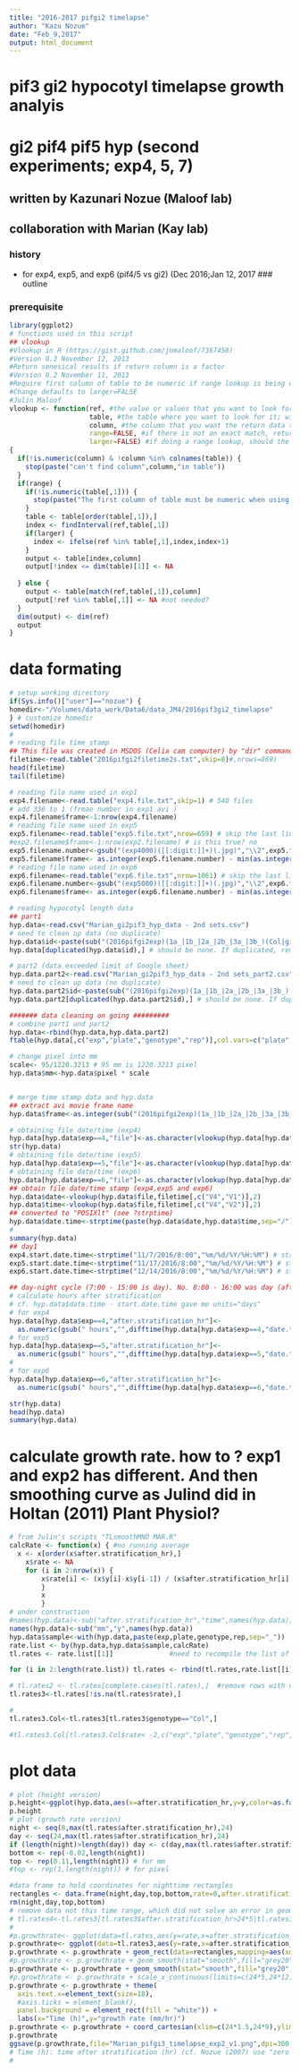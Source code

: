 ```yaml
---
title: "2016-2017 pifgi2 timelapse"
author: "Kazu Nozue"
date: "Feb_9,2017"
output: html_document
---
```

# pif3 gi2 hypocotyl timelapse growth analyis
# gi2 pif4 pif5 hyp (second experiments; exp4, 5, 7)
## written by Kazunari Nozue (Maloof lab)
## collaboration with Marian (Kay lab)
### history
* for exp4, exp5, and exp6 (pif4/5 vs gi2) (Dec 2016;Jan 12, 2017
### outline

### prerequisite
```r
library(ggplot2)
# functions used in this script
## vlookup
#Vlookup in R (https://gist.github.com/jnmaloof/7367450)
#Version 0.3 November 12, 2013
#Return senesical results if return column is a factor
#Version 0.2 November 11, 2013
#Require first column of table to be numeric if range lookup is being done
#Change defaults to larger=FALSE
#Julin Maloof
vlookup <- function(ref, #the value or values that you want to look for
                    table, #the table where you want to look for it; will look in first column
                    column, #the column that you want the return data to come from,
                    range=FALSE, #if there is not an exact match, return the closest?
                    larger=FALSE) #if doing a range lookup, should the smaller or larger key be used?)
{
  if(!is.numeric(column) & !column %in% colnames(table)) {
    stop(paste("can't find column",column,"in table"))
  }
  if(range) {
    if(!is.numeric(table[,1])) {
      stop(paste("The first column of table must be numeric when using range lookup"))
    }
    table <- table[order(table[,1]),] 
    index <- findInterval(ref,table[,1])
    if(larger) {
      index <- ifelse(ref %in% table[,1],index,index+1)
    }
    output <- table[index,column]
    output[!index <= dim(table)[1]] <- NA
    
  } else {
    output <- table[match(ref,table[,1]),column]
    output[!ref %in% table[,1]] <- NA #not needed?
  }
  dim(output) <- dim(ref)
  output
}
```
# data formating
```r
# setup working directory
if(Sys.info()["user"]=="nozue") {
homedir<-"/Volumes/data_work/Data6/data_JM4/2016pif3gi2_timelapse"
} # customize homedir
setwd(homedir)
# 
# reading file time stamp
## This file was created in MSDOS (Celia cam computer) by "dir" command
filetime<-read.table("2016pifgi2filetime2s.txt",skip=8)#,nrows=869)
head(filetime)
tail(filetime)

# reading file name used in exp1
exp4.filename<-read.table("exp4.file.txt",skip=1) # 540 files
# add 336 to 1 (frmae number in exp1 avi )
exp4.filename$frame<-1:nrow(exp4.filename)
# reading file name used in exp5
exp5.filename<-read.table("exp5.file.txt",nrow=659) # skip the last line "exp5.file.txt"
#exp2.filename$frame<-1:nrow(exp2.filename) # is this true? no 
exp5.filename.number<-gsub("(exp4000)([[:digit:]]+)(.jpg)","\\2",exp5.filename[,1])
exp5.filename$frame<- as.integer(exp5.filename.number) - min(as.integer(exp5.filename.number))+1 # more general formula
# reading file name used in exp6
exp6.filename<-read.table("exp6.file.txt",nrow=1061) # skip the last line "exp6.file.txt"
exp6.filename.number<-gsub("(exp5000)([[:digit:]]+)(.jpg)","\\2",exp6.filename[,1])
exp6.filename$frame<- as.integer(exp6.filename.number) - min(as.integer(exp6.filename.number))+1 # 

# reading hypocotyl length data
## part1
hyp.data<-read.csv("Marian_gi2pif3_hyp_data - 2nd sets.csv")
# need to clean up data (no duplicate)
hyp.data$id<-paste(sub("(2016pifgi2exp)(1a_|1b_|2a_|2b_|3a_|3b_)(Col|gi2|pif4pif5|gi2pif4|gi2pif5|gi2pif4pif5)(.avi:)([[:digit:]]+)([[:print:]]+)","\\1\\2\\3\\4\\5",hyp.data$label),hyp.data$rep,sep="_")
hyp.data[duplicated(hyp.data$id),] # should be none. If duplicated, remove duplicated data from Google Sheet

# part2 (data exceeded limit of Google sheet)
hyp.data.part2<-read.csv("Marian_gi2pif3_hyp_data - 2nd sets_part2.csv")
# need to clean up data (no duplicate)
hyp.data.part2$id<-paste(sub("(2016pifgi2exp)(1a_|1b_|2a_|2b_|3a_|3b_)(Col|gi2|pif4pif5|gi2pif4|gi2pif5|gi2pif4pif5)(.avi:)([[:digit:]]+)([[:print:]]+)","\\1\\2\\3\\4\\5",hyp.data.part2$label),hyp.data.part2$rep,sep="_")
hyp.data.part2[duplicated(hyp.data.part2$id),] # should be none. If duplicated, remove duplicated data from Google Sheet

####### data cleaning on going #########
# combine part1 and part2
hyp.data<-rbind(hyp.data,hyp.data.part2)
ftable(hyp.data[,c("exp","plate","genotype","rep")],col.vars=c("plate","rep"),row.vars=c("genotype","exp"))

# change pixel into mm
scale<- 95/1220.3213 # 95 mm is 1220.3213 pixel
hyp.data$mm<-hyp.data$pixel * scale


# merge time stamp data and hyp.data
## extract avi movie frame name
hyp.data$frame<-as.integer(sub("(2016pifgi2exp)(1a_|1b_|2a_|2b_|3a_|3b_)(Col|gi2|pif4pif5|gi2pif4|gi2pif5|gi2pif4pif5)(.avi:)([[:digit:]]+)([[:print:]]+)","\\5",hyp.data$label)) 

# obtaining file date/time (exp4)
hyp.data[hyp.data$exp==4,"file"]<-as.character(vlookup(hyp.data[hyp.data$exp==4,"frame"],exp4.filename[,2:1],2))
str(hyp.data)
# obtaining file date/time (exp5)
hyp.data[hyp.data$exp==5,"file"]<-as.character(vlookup(hyp.data[hyp.data$exp==5,"frame"],exp5.filename[,2:1],2))
# obtaining file date/time (exp6)
hyp.data[hyp.data$exp==6,"file"]<-as.character(vlookup(hyp.data[hyp.data$exp==6,"frame"],exp6.filename[,2:1],2))
## obtain file date/time stamp (exp4,exp5 and exp6)
hyp.data$date<-vlookup(hyp.data$file,filetime[,c("V4","V1")],2)
hyp.data$time<-vlookup(hyp.data$file,filetime[,c("V4","V2")],2)
## converted to "POSIXlt" (see ?strptime)
hyp.data$date.time<-strptime(paste(hyp.data$date,hyp.data$time,sep="/"),"%m/%d/%Y/%H:%M")
#
summary(hyp.data)
## day1 
exp4.start.date.time<-strptime("11/7/2016/8:00","%m/%d/%Y/%H:%M") # start date time for exp4
exp5.start.date.time<-strptime("11/17/2016/8:00","%m/%d/%Y/%H:%M") # start date time for exp5
exp6.start.date.time<-strptime("12/14/2016/8:00","%m/%d/%Y/%H:%M") # start date time for exp6

## day-night cycle (7:00 - 15:00 is day). No. 8:00 - 16:00 was day (after correction of daylight saving on Nov 1)
# calculate hours after stratification 
# cf. hyp.data$date.time - start.date.time gave me units="days"
# for exp4
hyp.data[hyp.data$exp==4,"after.stratification_hr"]<-
  as.numeric(gsub(" hours","",difftime(hyp.data[hyp.data$exp==4,"date.time"],exp4.start.date.time,units="hours"))) # see more in ?difftime
# for exp5
hyp.data[hyp.data$exp==5,"after.stratification_hr"]<-
  as.numeric(gsub(" hours","",difftime(hyp.data[hyp.data$exp==5,"date.time"],exp5.start.date.time,units="hours"))) # see more in ?difftime
# 
# for exp6
hyp.data[hyp.data$exp==6,"after.stratification_hr"]<-
  as.numeric(gsub(" hours","",difftime(hyp.data[hyp.data$exp==6,"date.time"],exp6.start.date.time,units="hours"))) # see more in ?difftime

str(hyp.data)
head(hyp.data)
summary(hyp.data)

```

# calculate growth rate. how to ? exp1 and exp2 has different. And then smoothing curve as Julind did in Holtan (2011) Plant Physiol?
```r
# from Julin's scripts "TLsmoothMND MAR.R"
calcRate <- function(x) { #no running average
  x <- x[order(x$after.stratification_hr),] 
	x$rate <- NA
	for (i in 2:nrow(x)) {
		x$rate[i] <- (x$y[i]-x$y[i-1]) / (x$after.stratification_hr[i] -x$after.stratification_hr[i-1])
		}
		x
		} 
# under construction
#names(hyp.data)<-sub("after.stratification_hr","time",names(hyp.data))
names(hyp.data)<-sub("mm","y",names(hyp.data))
hyp.data$sample<-with(hyp.data,paste(exp,plate,genotype,rep,sep="_")) 
rate.list <- by(hyp.data,hyp.data$sample,calcRate) 
tl.rates <- rate.list[[1]]              #need to recompile the list of dataframes into one dataframe.  this will hold it

for (i in 2:length(rate.list)) tl.rates <- rbind(tl.rates,rate.list[[i]]) #merge into one frame

# tl.rates2 <- tl.rates[complete.cases(tl.rates),]  #remove rows with no data.(from J). Error in complete.cases(tl.rates) : not all arguments have the same length (Kazu)
tl.rates3<-tl.rates[!is.na(tl.rates$rate),]

#
tl.rates3.Col<-tl.rates3[tl.rates3$genotype=="Col",]

#tl.rates3.Col[tl.rates3.Col$rate< -2,c("exp","plate","genotype","rep",)] # why???
```

# plot data
```r
# plot (height version)
p.height<-ggplot(hyp.data,aes(x=after.stratification_hr,y=y,color=as.factor(rep),shape=factor(exp))) + geom_point()+facet_grid(genotype~exp)
p.height
# plot (growth rate version)
night <- seq(8,max(tl.rates$after.stratification_hr),24)
day <- seq(24,max(tl.rates$after.stratification_hr),24)
if (length(night)>length(day)) day <- c(day,max(tl.rates$after.stratification_hr))
bottom <- rep(-0.02,length(night))
top <- rep(0.11,length(night)) # for mm
#top <- rep(1,length(night)) # for pixel

#data frame to hold coordinates for nighttime rectangles
rectangles <- data.frame(night,day,top,bottom,rate=0,after.stratification_hr=0)
rm(night,day,top,bottom)
# remove data not this time range, which did not solve an error in geom_smooth()
# tl.rates4<-tl.rates3[tl.rates3$after.stratification_hr>24*5|tl.rates3$after.stratification_hr<24*12,]
#
#p.growthrate<- ggplot(data=tl.rates,aes(y=rate,x=after.stratification_hr))  + facet_wrap(~genotype,ncol=1) + theme_classic()
p.growthrate<- ggplot(data=tl.rates3,aes(y=rate,x=after.stratification_hr))  + facet_grid(genotype~.)
p.growthrate <- p.growthrate + geom_rect(data=rectangles,mapping=aes(xmin=night,xmax=day,ymin=bottom,ymax=top),fill="grey80")
#p.growthrate <- p.growthrate + geom_smooth(stat="smooth",fill="grey20",method="loess",span=.1,n=200) # original
p.growthrate <- p.growthrate + geom_smooth(stat="smooth",fill="grey20",method="loess",span=.05,n=200) # needs to play with span and n
#p.growthrate <- p.growthrate + scale_x_continuous(limits=c(24*5,24*12))
p.growthrate <- p.growthrate + theme(
  axis.text.x=element_text(size=18),
  #axis.ticks = element_blank(),
  panel.background = element_rect(fill = "white")) + 
  labs(x="Time (h)",y="growth rate (mm/hr)")
p.growthrate <- p.growthrate + coord_cartesian(xlim=c(24*1.5,24*9),ylim=c(-0.001,0.15))
p.growthrate
ggsave(p.growthrate,file="Marian_pifgi3_timelapse_exp2_v1.png",dpi=300,width=11,height=8) # needs to clean up graph
# Time (h): time after stratification (hr) (cf. Nozue (2007) use "zero indicates dawn of the fourth day")
# 



```

